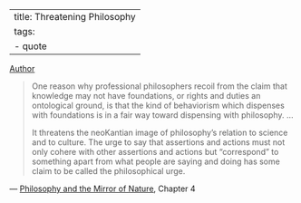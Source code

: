 
---
title: Threatening Philosophy
tags:
 - quote
---

[Author](/docs/phil/Richard Rorty.html)

> One reason why professional philosophers recoil from the claim that knowledge may not have foundations, or rights and duties an ontological ground, is that the kind of behaviorism which dispenses with foundations is in a fair way toward dispensing with philosophy. ...
> 
> It threatens the neoKantian image of philosophy's relation to science and to culture. The urge to say that assertions and actions must not only cohere with other assertions and actions but "correspond" to something apart from what people are saying and doing has some claim to be called the philosophical urge.

 — [Philosophy and the Mirror of Nature](/docs/phil/Philosophy and the Mirror of Nature.html), Chapter 4